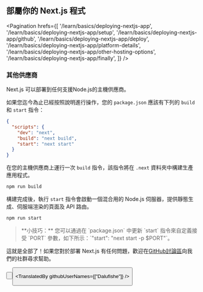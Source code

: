 
## 部屬你的 Next.js 程式

<Pagination
    hrefs={[
      '/learn/basics/deploying-nextjs-app',
      '/learn/basics/deploying-nextjs-app/setup',
      '/learn/basics/deploying-nextjs-app/github',
      '/learn/basics/deploying-nextjs-app/deploy',
      '/learn/basics/deploying-nextjs-app/platform-details',
      '/learn/basics/deploying-nextjs-app/other-hosting-options',
      '/learn/basics/deploying-nextjs-app/finally',
    ]}
/>

### 其他供應商

Next.js 可以部署到任何支援Node.js的主機供應商。

如果您迄今為止已經按照說明進行操作，您的 `package.json` 應該有下列的 `build` 和 `start` 指令：

```json
{
  "scripts": {
    "dev": "next",
    "build": "next build",
    "start": "next start"
  }
}
```

在您的主機供應商上運行一次 `build` 指令，該指令將在 `.next` 資料夾中構建生產應用程式。

```bash
npm run build
```

構建完成後，執行 `start` 指令會啟動一個混合用的 Node.js 伺服器，提供靜態生成、伺服端渲染的頁面及 API 路由。

```bash
npm run start
```

<Blockquote>
**小技巧：** 您可以通過在 `package.json` 中更新 `start` 指令來自定義接受 `PORT` 參數，如下所示：`"start": "next start -p $PORT"`。
</Blockquote>

這就是全部了！如果您對於部署 Next.js 有任何問題，歡迎在<a href="https://github.com/vercel/next.js/discussions" target="_blank">GitHub討論區</a>向我們的社群尋求幫助。

<Button
    content="← 返回上一頁"
    url="/learn/basics/deploying-nextjs-app/platform-details"
    basicStyle="text-white bg-[#0070f3]"
    hoverStyle="hover:opacity-90"
/>

<Button
    content="前往下一頁 →"
    url="/learn/basics/deploying-nextjs-app/finally"
    basicStyle="text-white bg-[#0070f3]"
    hoverStyle="hover:opacity-90"
/>

<TranslatedBy githubUserNames={["Dalufishe"]} />
